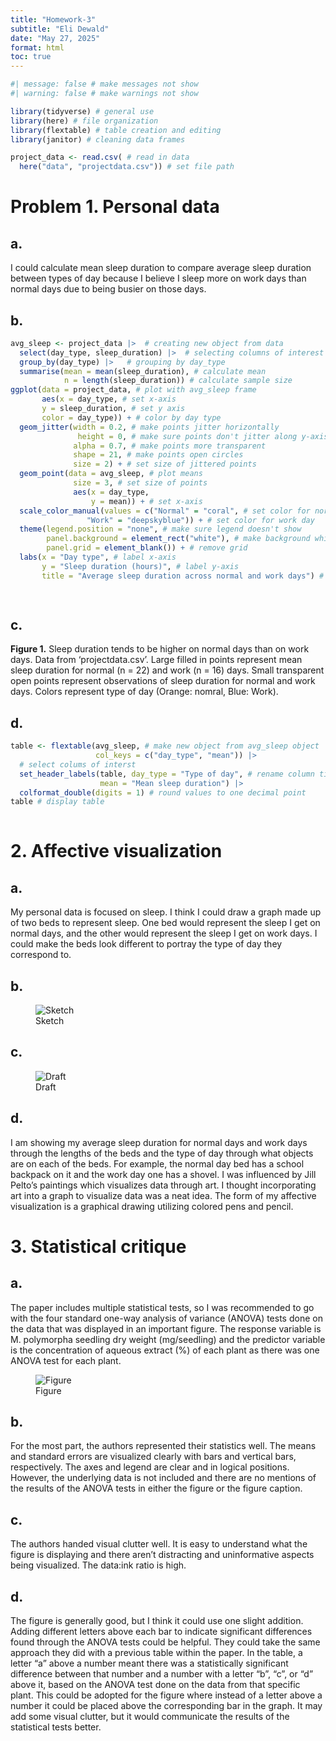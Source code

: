 ```yaml
---
title: "Homework-3"
subtitle: "Eli Dewald"
date: "May 27, 2025"
format: html
toc: true
---
```



```r
#| message: false # make messages not show
#| warning: false # make warnings not show

library(tidyverse) # general use
library(here) # file organization
library(flextable) # table creation and editing
library(janitor) # cleaning data frames

```
```r
project_data <- read.csv( # read in data
  here("data", "projectdata.csv")) # set file path
```


# Problem 1. Personal data

## a. 

I could calculate mean sleep duration to compare average sleep duration between 
types of day because I believe I sleep more on work days than normal days due
to being busier on those days.

## b. 

```r
avg_sleep <- project_data |>  # creating new object from data
  select(day_type, sleep_duration) |>  # selecting columns of interest
  group_by(day_type) |>   # grouping by day_type
  summarise(mean = mean(sleep_duration), # calculate mean
            n = length(sleep_duration)) # calculate sample size
ggplot(data = project_data, # plot with avg_sleep frame
       aes(x = day_type, # set x-axis
       y = sleep_duration, # set y axis
       color = day_type)) + # color by day type
  geom_jitter(width = 0.2, # make points jitter horizontally
               height = 0, # make sure points don't jitter along y-axis
              alpha = 0.7, # make points more transparent
              shape = 21, # make points open circles
              size = 2) + # set size of jittered points
  geom_point(data = avg_sleep, # plot means 
              size = 3, # set size of points
              aes(x = day_type,
                  y = mean)) + # set x-axis
  scale_color_manual(values = c("Normal" = "coral", # set color for normal day
                 "Work" = "deepskyblue")) + # set color for work day
  theme(legend.position = "none", # make sure legend doesn't show
        panel.background = element_rect("white"), # make background white
        panel.grid = element_blank()) + # remove grid
  labs(x = "Day type", # label x-axis
       y = "Sleep duration (hours)", # label y-axis
       title = "Average sleep duration across normal and work days") # name plot title

      
```

## c. 

**Figure 1.** Sleep duration tends to be higher on normal days than on work 
days. Data from 'projectdata.csv'. Large filled in points represent mean sleep
duration for normal (n = 22) and work (n = 16) days. Small transparent open 
points represent observations of sleep duration for normal and work days. Colors 
represent type of day (Orange: nomral, Blue: Work).

## d. 

```r
table <- flextable(avg_sleep, # make new object from avg_sleep object
                   col_keys = c("day_type", "mean")) |> 
  # select colums of interst
  set_header_labels(table, day_type = "Type of day", # rename column titles
                    mean = "Mean sleep duration") |> 
  colformat_double(digits = 1) # round values to one decimal point
table # display table
                                
```


# 2. Affective visualization

## a. 

My personal data is focused on sleep. I think I could draw a graph made up of 
two beds to represent sleep. One bed would represent the sleep I get on normal
days, and the other would represent the sleep I get on work days. I could make
the beds look different to portray the type of day they correspond to. 

## b. 

![Sketch](IMG_9226.jpeg)

## c. 

![Draft](IMG_9227.jpeg)

## d. 

I am showing my average sleep duration for normal days and work days through
the lengths of the beds and the type of day through what objects are on each of 
the beds. For example, the normal day bed has a school backpack on it and the 
work day one has a shovel. I was influenced by Jill Pelto's paintings which 
visualizes data through art. I thought incorporating art into a graph to 
visualize data was a neat idea. The form of my affective visualization is a 
graphical drawing utilizing colored pens and pencil. 

# 3. Statistical critique

## a. 

The paper includes multiple statistical tests, so I was recommended to go with 
the four standard one-way analysis of variance (ANOVA) tests done on the data
that was displayed in an important figure. The response variable is M. 
polymorpha seedling dry weight (mg/seedling) and the predictor variable is the concentration of aqueous extract (%) of each plant as there was one ANOVA test 
for each plant.

![Figure](Figure.png)

## b. 

For the most part, the authors represented their statistics well. The means and 
standard errors are visualized clearly with bars and vertical bars, 
respectively. The axes and legend are clear and in logical positions. However, 
the underlying data is not included and there are no mentions of the results of
the ANOVA tests in either the figure or the figure caption.

## c. 

The authors handed visual clutter well. It is easy to understand what the figure
is displaying and there aren't distracting and uninformative aspects being 
visualized. The data:ink ratio is high. 

## d. 

The figure is generally good, but I think it could use one slight addition. 
Adding different letters above each bar to indicate significant differences 
found through the ANOVA tests could be helpful. They could take the same 
approach they did with a previous table within the paper. In the table, a letter 
"a" above a number meant there was a statistically significant difference 
between that number and a number with a letter "b", "c", or "d" above it, based
on the ANOVA test done on the data from that specific plant. This could be 
adopted for the figure where instead of a letter above a number it could be 
placed above the corresponding bar in the graph. It may add some visual clutter,
but it would communicate the results of the statistical tests better.

